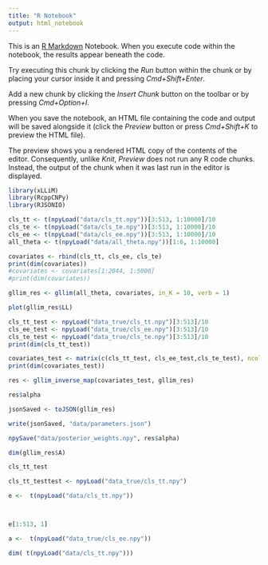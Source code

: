 ```yaml
---
title: "R Notebook"
output: html_notebook
---
```


This is an [R Markdown](http://rmarkdown.rstudio.com) Notebook. When you execute code within the notebook, the results appear beneath the code. 

Try executing this chunk by clicking the *Run* button within the chunk or by placing your cursor inside it and pressing *Cmd+Shift+Enter*. 


Add a new chunk by clicking the *Insert Chunk* button on the toolbar or by pressing *Cmd+Option+I*.

When you save the notebook, an HTML file containing the code and output will be saved alongside it (click the *Preview* button or press *Cmd+Shift+K* to preview the HTML file). 

The preview shows you a rendered HTML copy of the contents of the editor. Consequently, unlike *Knit*, *Preview* does not run any R code chunks. Instead, the output of the chunk when it was last run in the editor is displayed.

```r
library(xLLiM)
library(RcppCNPy)
library(RJSONIO)
```

```r
cls_tt <- t(npyLoad("data/cls_tt.npy"))[3:513, 1:10000]/10
cls_te <- t(npyLoad("data/cls_te.npy"))[3:513, 1:10000]/10
cls_ee <- t(npyLoad("data/cls_ee.npy"))[3:513, 1:10000]/10
all_theta <- t(npyLoad("data/all_theta.npy"))[1:6, 1:10000]

```

```r
covariates <- rbind(cls_tt, cls_ee, cls_te)
print(dim(covariates))
#covariates <- covariates[1:2044, 1:5000]
#print(dim(covariates))
```


```r
gllim_res <- gllim(all_theta, covariates, in_K = 10, verb = 1)
```

```r
plot(gllim_res$LL)

```


```r
cls_tt_test <- npyLoad("data_true/cls_tt.npy")[3:513]/10
cls_ee_test <- npyLoad("data_true/cls_ee.npy")[3:513]/10
cls_te_test <- npyLoad("data_true/cls_te.npy")[3:513]/10
print(dim(cls_tt_test))
```

```r
covariates_test <- matrix(c(cls_tt_test, cls_ee_test,cls_te_test), ncol=1)
print(dim(covariates_test))
```

```r
res <- gllim_inverse_map(covariates_test, gllim_res)
```


```r
res$alpha
```

```r
jsonSaved <- toJSON(gllim_res)
```


```r
write(jsonSaved, "data/parameters.json")
```

```r
npySave("data/posterior_weights.npy", res$alpha)
```


```r
dim(gllim_res$A)
```


```r
cls_tt_test
```
```r
cls_tt_testtest <- npyLoad("data_true/cls_tt.npy")
```

```r
e <-  t(npyLoad("data/cls_tt.npy"))
```

```r
```


```r
```


```r
e[1:513, 1]
```

```r
a <-  t(npyLoad("data_true/cls_ee.npy"))
```

```r
dim( t(npyLoad("data/cls_tt.npy")))
```

